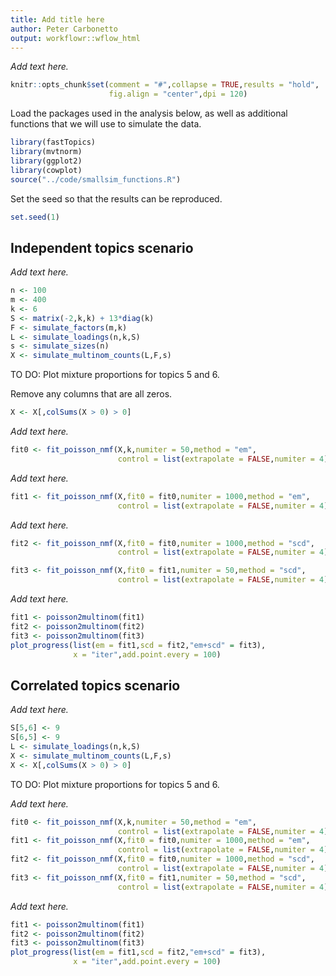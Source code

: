 ```yaml
---
title: Add title here
author: Peter Carbonetto
output: workflowr::wflow_html
---
```


*Add text here.*

```r
knitr::opts_chunk$set(comment = "#",collapse = TRUE,results = "hold",
                      fig.align = "center",dpi = 120)
```

Load the packages used in the analysis below, as well as additional
functions that we will use to simulate the data.

```r
library(fastTopics)
library(mvtnorm)
library(ggplot2)
library(cowplot)
source("../code/smallsim_functions.R")
```

Set the seed so that the results can be reproduced.

```r
set.seed(1)
```

Independent topics scenario
---------------------------

*Add text here.*

```r
n <- 100
m <- 400
k <- 6
S <- matrix(-2,k,k) + 13*diag(k)
F <- simulate_factors(m,k)
L <- simulate_loadings(n,k,S)
s <- simulate_sizes(n)
X <- simulate_multinom_counts(L,F,s)
```

TO DO: Plot mixture proportions for topics 5 and 6.

Remove any columns that are all zeros.

```r
X <- X[,colSums(X > 0) > 0]
```

*Add text here.*

```r
fit0 <- fit_poisson_nmf(X,k,numiter = 50,method = "em",
                        control = list(extrapolate = FALSE,numiter = 4))
```

*Add text here.*

```r
fit1 <- fit_poisson_nmf(X,fit0 = fit0,numiter = 1000,method = "em",
                        control = list(extrapolate = FALSE,numiter = 4))
```

*Add text here.*

```r
fit2 <- fit_poisson_nmf(X,fit0 = fit0,numiter = 1000,method = "scd",
                        control = list(extrapolate = FALSE,numiter = 4))
```

```r
fit3 <- fit_poisson_nmf(X,fit0 = fit1,numiter = 50,method = "scd",
                        control = list(extrapolate = FALSE,numiter = 4))
```

*Add text here.*

```r
fit1 <- poisson2multinom(fit1)
fit2 <- poisson2multinom(fit2)
fit3 <- poisson2multinom(fit3)
plot_progress(list(em = fit1,scd = fit2,"em+scd" = fit3),
              x = "iter",add.point.every = 100)
```

Correlated topics scenario
--------------------------

*Add text here.*

```r
S[5,6] <- 9
S[6,5] <- 9
L <- simulate_loadings(n,k,S)
X <- simulate_multinom_counts(L,F,s)
X <- X[,colSums(X > 0) > 0]
```

TO DO: Plot mixture proportions for topics 5 and 6.

*Add text here.*

```r
fit0 <- fit_poisson_nmf(X,k,numiter = 50,method = "em",
                        control = list(extrapolate = FALSE,numiter = 4))
fit1 <- fit_poisson_nmf(X,fit0 = fit0,numiter = 1000,method = "em",
                        control = list(extrapolate = FALSE,numiter = 4))
fit2 <- fit_poisson_nmf(X,fit0 = fit0,numiter = 1000,method = "scd",
                        control = list(extrapolate = FALSE,numiter = 4))
fit3 <- fit_poisson_nmf(X,fit0 = fit1,numiter = 50,method = "scd",
                        control = list(extrapolate = FALSE,numiter = 4))
```

*Add text here.*

```r
fit1 <- poisson2multinom(fit1)
fit2 <- poisson2multinom(fit2)
fit3 <- poisson2multinom(fit3)
plot_progress(list(em = fit1,scd = fit2,"em+scd" = fit3),
              x = "iter",add.point.every = 100)
```
